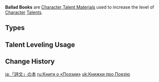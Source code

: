 {{Terminology Infobox
|image        = <gallery>
Item Teachings of Ballad.png|Teachings
Item Guide to Ballad.png|Guide
Item Philosophies of Ballad.png|Philosophies
</gallery>
|type         = Item Groups
|type2        = Character Talent Materials
|type3        = Talent Books
|type4        = Talent Book Groups
|day1         = Wednesday
|day2         = Saturday
|day3         = Sunday
|source1      = Forsaken Rift
}}
'''Ballad Books''' are [[Character Talent Material]]s used to increase the level of [[Character]] [[Talents]].

==Types==
{{Material Quality
|2=Teachings of Ballad
|3=Guide to Ballad
|4=Philosophies of Ballad
}}

==Talent Leveling Usage==
{{Talent Leveling Usage|item=Teachings of Ballad|item2=Guide to Ballad|item3=Philosophies of Ballad|or=yes}}

==Change History==
{{Change History|1.0}}
[[Category:Ballad Books| ]]

[[ja:「詩文」の本]]
[[ru:Книги о «Поэзии»]]
[[uk:Книжки про Поезію]]